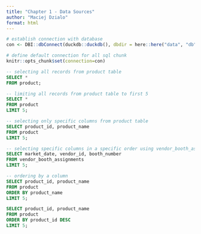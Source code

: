 ```yaml
---
title: "Chapter 1 - Data Sources"
author: "Maciej Dzialo"
format: html
---
```


```r

# establish connection with database
con <- DBI::dbConnect(duckdb::duckdb(), dbdir = here::here("data", "db", "farmers_market.duckdb"), read_only = TRUE)

# define default connection for all sql chunk
knitr::opts_chunk$set(connection=con)

```


```sql

-- selecting all records from product table
SELECT *
FROM product;

-- limiting all records from product table to first 5
SELECT *
FROM product
LIMIT 5;

-- selecting only specific columns from product table
SELECT product_id, product_name
FROM product
LIMIT 5;

-- selecting specific columns in a specific order using vendor_booth_assignments table & selecting firts 5 assignments
SELECT market_date, vendor_id, booth_number
FROM vendor_booth_assignments
LIMIT 5;

-- ordering by a column
SELECT product_id, product_name
FROM product
ORDER BY product_name
LIMIT 5;

SELECT product_id, product_name
FROM product
ORDER BY product_id DESC
LIMIT 5;

```

